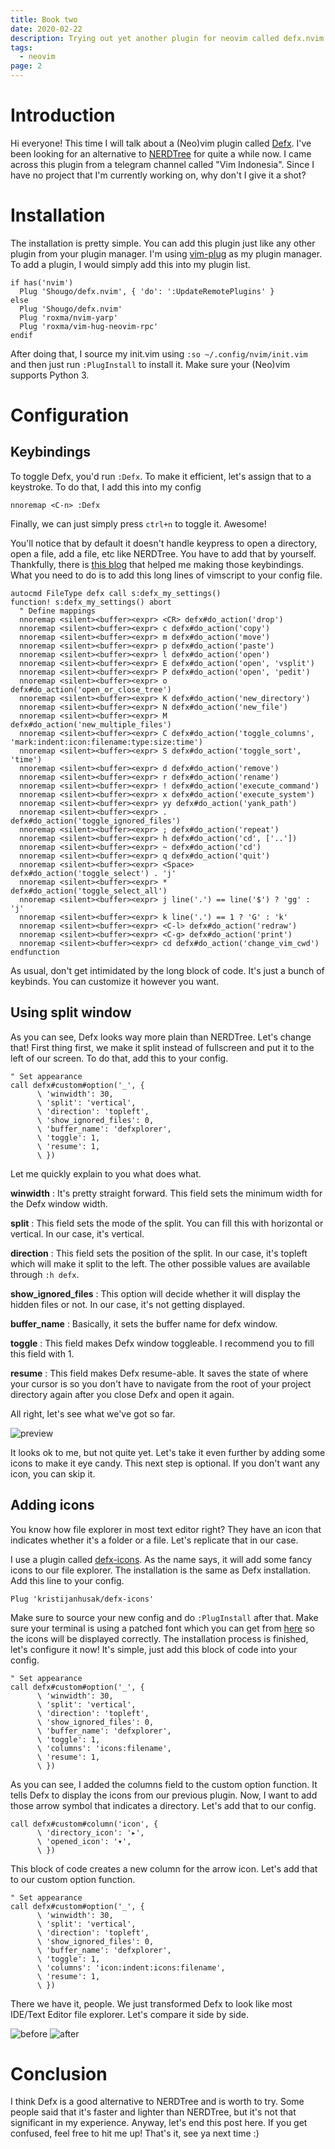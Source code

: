 ```yaml
---
title: Book two
date: 2020-02-22
description: Trying out yet another plugin for neovim called defx.nvim.
tags:
  - neovim
page: 2
---
```


# Introduction
Hi everyone! This time I will talk about a (Neo)vim plugin called [Defx](https://github.com/airblade/defx.nvim). I've been looking for an alternative to [NERDTree](https://github.com/preservim/nerdtree) for quite a while now. I came across this plugin from a telegram channel called "Vim Indonesia". Since I have no project that I'm currently working on, why don't I give it a shot?

# Installation
The installation is pretty simple. You can add this plugin just like any other plugin from your plugin manager. I'm using [vim-plug](https://github.com/junegunn/vim-plug) as my plugin manager. To add a plugin, I would simply add this into my plugin list.

``` vim
if has('nvim')
  Plug 'Shougo/defx.nvim', { 'do': ':UpdateRemotePlugins' }
else
  Plug 'Shougo/defx.nvim'
  Plug 'roxma/nvim-yarp'
  Plug 'roxma/vim-hug-neovim-rpc'
endif
```

After doing that, I source my init.vim using `:so ~/.config/nvim/init.vim` and then just run `:PlugInstall` to install it. Make sure your (Neo)vim supports Python 3.

# Configuration
## Keybindings
To toggle Defx, you'd run `:Defx`. To make it efficient, let's assign that to a keystroke. To do that, I add this into my config

``` vim
nnoremap <C-n> :Defx
```

Finally, we can just simply press `ctrl+n` to toggle it. Awesome!

You'll notice that by default it doesn't handle keypress to open a directory, open a file, add a file, etc like NERDTree. You have to add that by yourself. Thankfully, there is [this blog](https://tsarafatma.com/neovim/2020/02/08/defx-file-explorer-for-neovim) that helped me making those keybindings. What you need to do is to add this long lines of vimscript to your config file.

``` vim
autocmd FileType defx call s:defx_my_settings()
function! s:defx_my_settings() abort
  " Define mappings
  nnoremap <silent><buffer><expr> <CR> defx#do_action('drop')
  nnoremap <silent><buffer><expr> c defx#do_action('copy')
  nnoremap <silent><buffer><expr> m defx#do_action('move')
  nnoremap <silent><buffer><expr> p defx#do_action('paste')
  nnoremap <silent><buffer><expr> l defx#do_action('open')
  nnoremap <silent><buffer><expr> E defx#do_action('open', 'vsplit')
  nnoremap <silent><buffer><expr> P defx#do_action('open', 'pedit')
  nnoremap <silent><buffer><expr> o defx#do_action('open_or_close_tree')
  nnoremap <silent><buffer><expr> K defx#do_action('new_directory')
  nnoremap <silent><buffer><expr> N defx#do_action('new_file')
  nnoremap <silent><buffer><expr> M defx#do_action('new_multiple_files')
  nnoremap <silent><buffer><expr> C defx#do_action('toggle_columns', 'mark:indent:icon:filename:type:size:time')
  nnoremap <silent><buffer><expr> S defx#do_action('toggle_sort', 'time')
  nnoremap <silent><buffer><expr> d defx#do_action('remove')
  nnoremap <silent><buffer><expr> r defx#do_action('rename')
  nnoremap <silent><buffer><expr> ! defx#do_action('execute_command')
  nnoremap <silent><buffer><expr> x defx#do_action('execute_system')
  nnoremap <silent><buffer><expr> yy defx#do_action('yank_path')
  nnoremap <silent><buffer><expr> . defx#do_action('toggle_ignored_files')
  nnoremap <silent><buffer><expr> ; defx#do_action('repeat')
  nnoremap <silent><buffer><expr> h defx#do_action('cd', ['..'])
  nnoremap <silent><buffer><expr> ~ defx#do_action('cd')
  nnoremap <silent><buffer><expr> q defx#do_action('quit')
  nnoremap <silent><buffer><expr> <Space> defx#do_action('toggle_select') . 'j'
  nnoremap <silent><buffer><expr> * defx#do_action('toggle_select_all')
  nnoremap <silent><buffer><expr> j line('.') == line('$') ? 'gg' : 'j'
  nnoremap <silent><buffer><expr> k line('.') == 1 ? 'G' : 'k'
  nnoremap <silent><buffer><expr> <C-l> defx#do_action('redraw')
  nnoremap <silent><buffer><expr> <C-g> defx#do_action('print')
  nnoremap <silent><buffer><expr> cd defx#do_action('change_vim_cwd')
endfunction
```

As usual, don't get intimidated by the long block of code. It's just a bunch of keybinds. You can customize it however you want.

## Using split window
As you can see, Defx looks way more plain than NERDTree. Let's change that! First thing first, we make it split instead of fullscreen and put it to the left of our screen. To do that, add this to your config.

``` vim
" Set appearance
call defx#custom#option('_', {
      \ 'winwidth': 30,
      \ 'split': 'vertical',
      \ 'direction': 'topleft',
      \ 'show_ignored_files': 0,
      \ 'buffer_name': 'defxplorer',
      \ 'toggle': 1,
      \ 'resume': 1,
      \ })
```

Let me quickly explain to you what does what.


**winwidth** : It's pretty straight forward. This field sets the minimum width for the Defx window width.

**split** : This field sets the mode of the split. You can fill this with horizontal or vertical. In our case, it's vertical.

**direction** : This field sets the position of the split. In our case, it's topleft which will make it split to the left. The other possible values are available through `:h defx`.

**show\_ignored\_files** : This option will decide whether it will display the hidden files or not. In our case, it's not getting displayed.

**buffer_name** : Basically, it sets the buffer name for defx window.

**toggle** : This field makes Defx window toggleable. I recommend you to fill this field with 1.

**resume** : This field makes Defx resume-able. It saves the state of where your cursor is so you don't have to navigate from the root of your project directory again after you close Defx and open it again.


All right, let's see what we've got so far.

![preview](/assets/posts/defx-nvim/preview.png)

It looks ok to me, but not quite yet. Let's take it even further by adding some icons to make it eye candy. This next step is optional. If you don't want any icon, you can skip it.

## Adding icons
You know how file explorer in most text editor right? They have an icon that indicates whether it's a folder or a file. Let's replicate that in our case.

I use a plugin called [defx-icons](https://github.com/kristijanhusak/defx-icons). As the name says, it will add some fancy icons to our file explorer. The installation is the same as Defx installation. Add this line to your config.

``` vim
Plug 'kristijanhusak/defx-icons'
```

Make sure to source your new config and do `:PlugInstall` after that. Make sure your terminal is using a patched font which you can get from [here](https://www.nerdfonts.com/font-downloads) so the icons will be displayed correctly. The installation process is finished, let's configure it now! It's simple, just add this block of code into your config.

``` vim
" Set appearance
call defx#custom#option('_', {
      \ 'winwidth': 30,
      \ 'split': 'vertical',
      \ 'direction': 'topleft',
      \ 'show_ignored_files': 0,
      \ 'buffer_name': 'defxplorer',
      \ 'toggle': 1,
      \ 'columns': 'icons:filename',
      \ 'resume': 1,
      \ })
```

As you can see, I added the columns field to the custom option function. It tells Defx to display the icons from our previous plugin. Now, I want to add those arrow symbol that indicates a directory. Let's add that to our config.

``` vim
call defx#custom#column('icon', {
      \ 'directory_icon': '▸',
      \ 'opened_icon': '▾',
      \ })
```

This block of code creates a new column for the arrow icon. Let's add that to our custom option function.

``` vim
" Set appearance
call defx#custom#option('_', {
      \ 'winwidth': 30,
      \ 'split': 'vertical',
      \ 'direction': 'topleft',
      \ 'show_ignored_files': 0,
      \ 'buffer_name': 'defxplorer',
      \ 'toggle': 1,
      \ 'columns': 'icon:indent:icons:filename',
      \ 'resume': 1,
      \ })
```

There we have it, people. We just transformed Defx to look like most IDE/Text Editor file explorer. Let's compare it side by side.

![before](/assets/posts/defx-nvim/before.png)
![after](/assets/posts/defx-nvim/after.png)

# Conclusion
I think Defx is a good alternative to NERDTree and is worth to try. Some people said that it's faster and lighter than NERDTree, but it's not that significant in my experience. Anyway, let's end this post here. If you get confused, feel free to hit me up! That's it, see ya next time :)
